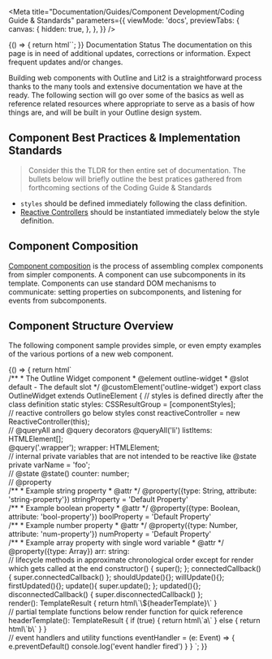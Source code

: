 
<Meta
  title="Documentation/Guides/Component Development/Coding Guide & Standards"
  parameters={{
    viewMode: 'docs',
    previewTabs: {
      canvas: {
        hidden: true,
      },
    },
  }}
/>

<Story name="Introduction">
  {() => {
    return html``;
  }}
</Story>



<outline-alert statusType="info" size="large" class="mb-6">
  <span slot="outline-alert--header">Documentation Status</span>
  The documentation on this page is in need of additional updates, corrections or information. <span class="font-semibold italic">Expect frequent updates and/or changes.</span>
</outline-alert>

Building web components with Outline and Lit2 is a straightforward process 
thanks to the many tools and extensive documentation we have at the ready. 
The following section will go over some of the basics as well as reference 
related resources where appropriate to serve as a basis of how things are, 
and will be built in your Outline design system. 

## Component Best Practices & Implementation Standards

> Consider this the TLDR for then entire set of documentation. 
> The bullets below will briefly outline the best pratices gathered from 
> forthcoming sections of the Coding Guide & Standards

- `styles` should be defined immediately following the class definition. 
- [Reactive Controllers](https://lit.dev/docs/composition/controllers/) should be instantiated immediately below the style definition.

## Component Composition

[Component composition](https://lit.dev/docs/composition/component-composition/) is the process of assembling complex components from simpler components. 
A component can use subcomponents in its template. 
Components can use standard DOM mechanisms to communicate: setting properties on subcomponents, 
and listening for events from subcomponents.

## Component Structure Overview

The following component sample provides simple, or even empty examples of the 
various portions of a new web component.

<Story name="Component Overview">
  {() => {
    return html`
<outline-code-block language="typescript">
<br/>
/**
* The Outline Widget component
* @element outline-widget 
* @slot default - The default slot
*/
@customElement('outline-widget')
export class OutlineWidget extends OutlineElement {
  // styles is defined directly after the class definition
  static styles: CSSResultGroup = [componentStyles];
<br/>
  // reactive controllers go below styles
  const reactiveController = new ReactiveController(this);
<br/>
  // @queryAll and @query decorators
  @queryAll('li')
  listItems: HTMLElement[];
<br/>      
  @query('.wrapper');
  wrapper: HTMLElement;
<br/>
  // internal private variables that are not intended to be reactive like @state
  private varName = 'foo';
<br/>
  // @state
  @state()
  counter: number;
<br/>
  // @property
<br/>
  /**
  * Example string property
  * @attr
  */
  @property({type: String, attribute: 'string-property'})
  stringProperty = 'Default Property'
<br/>
  /**
  * Example boolean property
  * @attr
  */
  @property({type: Boolean, attribute: 'bool-property'})
  boolProperty = 'Default Property'
<br/>
  /**
  * Example number property
  * @attr
  */
  @property({type: Number, attribute: 'num-property'})
  numProperty = 'Default Property'
<br/>
  /**
  * Example array property with single word variable
  * @attr
  */
  @property({type: Array})
  arr: string:
<br/>
  // lifecycle methods in approximate chronological order except for render which gets called at the end
  constructor() {
    super();
  };
  connectedCallback() {
    super.connectedCallback()
  };
  shouldUpdate(){};
  willUpdate(){};
  firstUpdated(){};
  update(){
    super.update();
  };
  updated(){};
  disconnectedCallback() {
    super.disconnectedCallback()
  };
<br/>
  render(): TemplateResult {
    return html\`\${headerTemplate}\`
  }
<br/>
  // partial template functions below render function for quick reference
  headerTemplate(): TemplateResult {
    if (true) {
      return html\`a\`
    } else {
      return html\`b\`
    }
  }
<br/>
  // event handlers and utility functions
  eventHandler = (e: Event) => {
    e.preventDefault()
    console.log('event handler fired')
  }
}
      </outline-code-block>
    `;
  }}
</Story>

